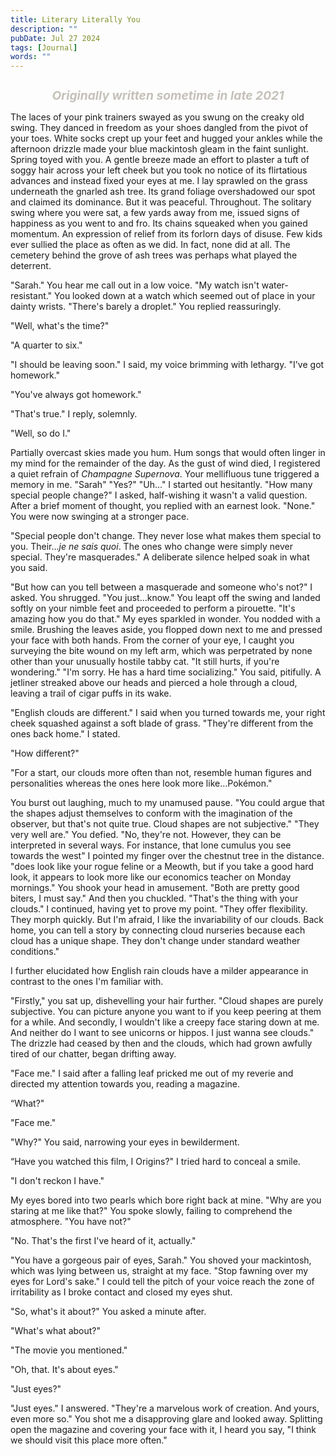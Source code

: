 ---
title: Literary Literally You
description: ""
pubDate: Jul 27 2024
tags: [Journal]
words: ""
---

<h1
  class="message"
  style="font-size: 1.2rem; font-style: italic; text-align: center; color: #c4c1b9"
>
  Originally written sometime in late 2021
</h1>

The laces of your pink trainers swayed as you swung on the creaky old swing. They danced in freedom as your shoes
dangled from the pivot of your toes. White socks crept up your feet and hugged your ankles while the afternoon
drizzle made your blue mackintosh gleam in the faint sunlight. Spring toyed with you. A gentle breeze made an
effort to plaster a tuft of soggy hair across your left cheek but you took no notice of its flirtatious advances
and instead fixed your eyes at me. I lay sprawled on the grass underneath the gnarled ash tree. Its grand foliage
overshadowed our spot and claimed its dominance. But it was peaceful. Throughout. The solitary swing where you were
sat, a few yards away from me, issued signs of happiness as you went to and fro. Its chains squeaked when you
gained momentum. An expression of relief from its forlorn days of disuse. Few kids ever sullied the place as often
as we did. In fact, none did at all. The cemetery behind the grove of ash trees was perhaps what played the
deterrent.

"Sarah." You hear me call out in a low voice. "My watch isn't water-resistant." You looked down at a watch which seemed out of place in your dainty wrists.
"There's barely a droplet." You replied reassuringly.

"Well, what's the time?"

"A quarter to six."

"I should be leaving soon." I said, my voice brimming with lethargy. "I've got homework."

"You've always got homework."

"That's true." I reply, solemnly.

"Well, so do I."

Partially overcast skies made you hum. Hum songs that would often linger in my mind for the remainder of the day.
As the gust of wind died, I registered a quiet refrain of _Champagne Supernova_. Your mellifluous tune triggered a
memory in me. "Sarah" "Yes?" "Uh..." I started out hesitantly. "How many special people change?" I asked,
half-wishing it wasn't a valid question. After a brief moment of thought, you replied with an earnest look.
"None." You were now swinging at a stronger pace.

"Special people don't change. They never lose what makes them special to you. Their..._je ne sais quoi_. The ones who change were simply never special. They're masquerades." A
deliberate silence helped soak in what you said.

"But how can you tell between a masquerade and someone who's not?"
I asked. You shrugged. "You just...know." You leapt off the swing and landed softly on your nimble feet and
proceeded to perform a pirouette. "It's amazing how you do that." My eyes sparkled in wonder. You nodded with a
smile. Brushing the leaves aside, you flopped down next to me and pressed your face with both hands. From the
corner of your eye, I caught you surveying the bite wound on my left arm, which was perpetrated by none other
than your unusually hostile tabby cat. "It still hurts, if you're wondering." "I'm sorry. He has a
hard time socializing." You said, pitifully. A jetliner streaked above our heads and pierced a hole through a
cloud, leaving a trail of cigar puffs in its wake.

"English clouds are different." I said when you turned towards me, your right cheek squashed against a soft blade
of grass. "They're different from the ones back home." I stated.

"How different?"

"For a start, our clouds more often than not, resemble human figures and personalities whereas the ones here look
more like...Pokémon."

You burst out laughing, much to my unamused pause. "You could argue that the shapes adjust themselves to conform with the imagination of the observer, but that's not quite true. Cloud shapes are not subjective." "They very well are." You defied. "No, they're not. However, they can be interpreted in several ways. For instance, that lone cumulus you see towards the west" I pointed my finger over the chestnut tree in the distance. "does look like your rogue feline or a Meowth, but if you take a good hard look, it appears to look more like our economics teacher on Monday mornings." You shook your head in amusement. "Both are pretty good biters, I must say." And then you chuckled. "That's the thing with your clouds." I continued, having yet to prove my point. "They offer flexibility. They morph quickly. But I'm afraid, I like the invariability of our clouds. Back home, you can tell a story by connecting cloud nurseries because each cloud has a unique shape. They don't change under standard weather conditions."

I further elucidated how English rain clouds have a milder appearance in contrast to the ones I'm familiar with.

"Firstly," you sat up, dishevelling your hair further. "Cloud shapes are purely subjective. You can picture anyone you want to if you keep peering at them for a while. And secondly, I wouldn't like a creepy face staring down at me. And neither do I want to see unicorns or hippos. I just wanna see clouds."
The drizzle had ceased by then and the clouds, which had grown awfully tired of our chatter, began drifting away.

"Face me." I said after a falling leaf pricked me out of my reverie and directed my attention towards you, reading a magazine.

“What?"

"Face me."

"Why?" You said, narrowing your eyes in bewilderment.

“Have you watched this film, I Origins?" I tried hard to conceal a smile.

"I don't reckon I have."

My eyes bored into two pearls which bore right back at mine. "Why are you staring at me like that?" You spoke slowly, failing to comprehend the atmosphere. "You have not?"

"No. That's the first I've heard of it, actually."

"You have a gorgeous pair of eyes, Sarah." You shoved your mackintosh, which was lying between us, straight at my
face. "Stop fawning over my eyes for Lord's sake." I could tell the pitch of your voice reach the zone of irritability as I broke contact and closed my eyes shut.

"So, what's it about?" You asked a minute after.

"What's what about?"

"The movie you mentioned."

"Oh, that. It's about eyes."

"Just eyes?"

"Just eyes." I answered. "They're a marvelous work of creation. And yours, even more so." You shot me a disapproving glare and looked away. Splitting open the magazine and covering your face with it, I heard you say, "I think we should visit this place more often."

